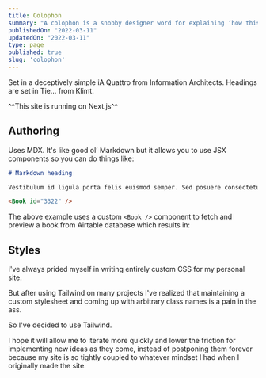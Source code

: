 ```yaml
---
title: Colophon
summary: "A colophon is a snobby designer word for explaining ‘how this site was made’"
publishedOn: "2022-03-11"
updatedOn: "2022-03-11"
type: page
published: true
slug: 'colophon'
---
```



Set in a deceptively simple iA Quattro from Information Architects. Headings are set in Tie... from Klimt.

^^This site is running on Next.js^^

## Authoring

Uses MDX. It's like good ol’ Markdown but it allows you to use JSX components so you can do things like:

```md
# Markdown heading

Vestibulum id ligula porta felis euismod semper. Sed posuere consectetur est at lobortis.

<Book id="3322" />
```
The above example uses a custom `<Book />` component to fetch and preview a book from Airtable database which results in:





## Styles

I've always prided myself in writing entirely custom CSS for my personal site.

But after using Tailwind on many projects I've realized that maintaining a custom stylesheet and coming up with arbitrary class names is a pain in the ass.

So I've decided to use Tailwind.

I hope it will allow me to iterate more quickly and lower the friction for implementing new ideas as they come, instead of postponing them forever because my site is so tightly coupled to whatever mindset I had when I originally made the site.
